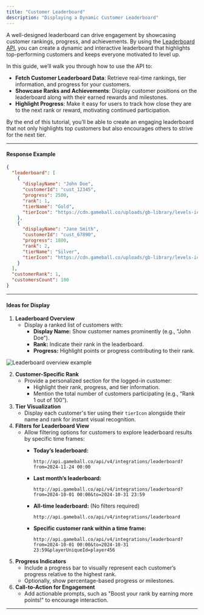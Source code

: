 ```yaml
---
title: "Customer Leaderboard"
description: "Displaying a Dynamic Customer Leaderboard"
---
```


A well-designed leaderboard can drive engagement by showcasing customer rankings, progress, and achievements. By using the [Leaderboard API](../../rest-api/leaderboard), you can create a dynamic and interactive leaderboard that highlights top-performing customers and keeps everyone motivated to level up.

In this guide, we’ll walk you through how to use the API to:

- **Fetch Customer Leaderboard Data**: Retrieve real-time rankings, tier information, and progress for your customers.
- **Showcase Ranks and Achievements**: Display customer positions on the leaderboard along with their earned rewards and milestones.
- **Highlight Progress**: Make it easy for users to track how close they are to the next rank or reward, motivating continued participation.

By the end of this tutorial, you’ll be able to create an engaging leaderboard that not only highlights top customers but also encourages others to strive for the next tier.

***

#### **Response Example**

```json
{
  "leaderboard": [
    {
      "displayName": "John Doe",
      "customerId": "cust_12345",
      "progress": 2500,
      "rank": 1,
      "tierName": "Gold",
      "tierIcon": "https://cdn.gameball.co/uploads/gb-library/levels-icons/level-a1.webp"
    },
    {
      "displayName": "Jane Smith",
      "customerId": "cust_67890",
      "progress": 1800,
      "rank": 2,
      "tierName": "Silver",
      "tierIcon": "https://cdn.gameball.co/uploads/gb-library/levels-icons/level-a2.webp"
    }
  ],
  "customerRank": 1,
  "customersCount": 100
}
```

***

#### **Ideas for Display**

1. **Leaderboard Overview**
   - Display a ranked list of customers with:
     - **Display Name:** Show customer names prominently (e.g., "John Doe").
     - **Rank:** Indicate their rank in the leaderboard.
     - **Progress:** Highlight points or progress contributing to their rank.

<Frame>
<img src="https://lh4.googleusercontent.com/0F5YwHdv0MTDyJtmalyFYca38pjMAWR6BOVn6vAI1dYCFXC1qWTI03_UPdrac330ADBP00PDdGdaGowcO8MSu9fGYdIPEfkCZ-ag3iR53RXrITRNEr0R7qVvGpe6SMWak35kb8My=s0" alt="Leaderboard overview example" />
</Frame>

2. **Customer-Specific Rank**
   - Provide a personalized section for the logged-in customer:
     - Highlight their rank, progress, and tier information.
     - Mention the total number of customers participating (e.g., “Rank 1 out of 100”).
3. **Tier Visualization**
   - Display each customer's tier using their `tierIcon` alongside their name and rank for instant visual recognition.
4. **Filters for Leaderboard View**
   - Allow filtering options for customers to explore leaderboard results by specific time frames:
     - **Today’s leaderboard:**

       ```http
       http://api.gameball.co/api/v4/integrations/leaderboard?from=2024-11-24 00:00
       ```
     - **Last month’s leaderboard:**

       ```http
       http://api.gameball.co/api/v4/integrations/leaderboard?from=2024-10-01 00:00&to=2024-10-31 23:59
       ```
     - **All-time leaderboard:** (No filters required)

       ```http
       http://api.gameball.co/api/v4/integrations/leaderboard
       ```
     - **Specific customer rank within a time frame:**

       ```http
       http://api.gameball.co/api/v4/integrations/leaderboard?from=2024-10-01 00:00&to=2024-10-31 23:59&playerUniqueId=player456
       ```
5. **Progress Indicators**
   - Include a progress bar to visually represent each customer’s progress relative to the highest rank.
   - Optionally, show percentage-based progress or milestones.
6. **Call-to-Action for Engagement**
   - Add actionable prompts, such as "Boost your rank by earning more points!" to encourage interaction.

***
